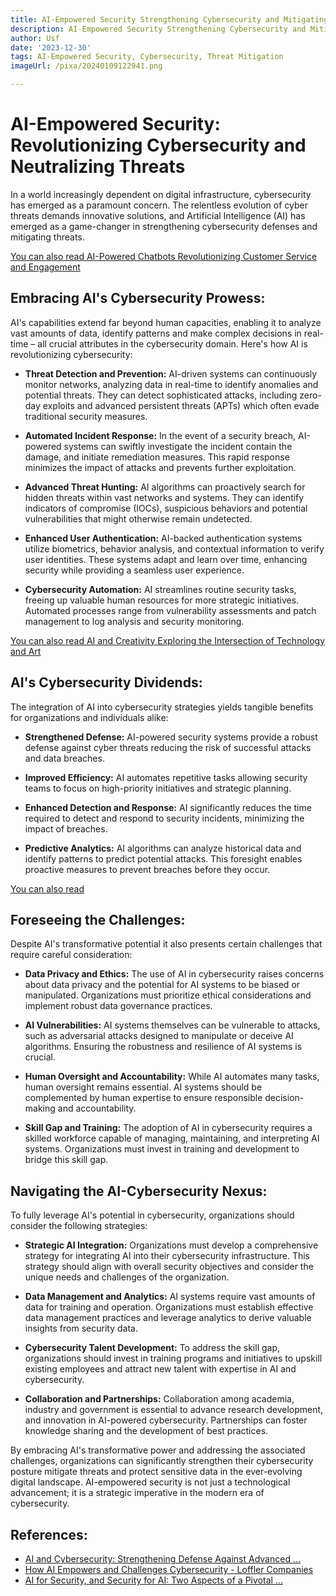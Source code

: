 ```yaml
---
title: AI-Empowered Security Strengthening Cybersecurity and Mitigating Threats
description: AI-Empowered Security Strengthening Cybersecurity and Mitigating Threats
author: Usf
date: '2023-12-30'
tags: AI-Empowered Security, Cybersecurity, Threat Mitigation
imageUrl: /pixa/20240109122941.png

---
```

# AI-Empowered Security: Revolutionizing Cybersecurity and Neutralizing Threats

In  a world increasingly dependent on digital infrastructure, cybersecurity has emerged as a paramount concern. The relentless evolution  of cyber threats demands innovative solutions, and  Artificial Intelligence (AI) has emerged as a game-changer in strengthening cybersecurity defenses and mitigating threats.

[You can also read AI-Powered  Chatbots Revolutionizing Customer Service and Engagement](AI-Powered%20Chatbots%20Revolutionizing%20Customer%20Service%20and%20Engagement)


## Embracing AI's Cybersecurity Prowess:

AI's  capabilities extend far beyond human capacities, enabling it  to analyze vast amounts of data, identify patterns and make complex decisions in real-time – all  crucial attributes in the cybersecurity domain. Here's how  AI is revolutionizing cybersecurity:

- **Threat Detection and  Prevention:** AI-driven systems can continuously monitor networks, analyzing data in real-time to  identify anomalies and potential threats. They can detect  sophisticated attacks, including zero-day exploits and advanced persistent  threats (APTs) which  often evade traditional security measures.

- **Automated  Incident Response:** In the event of a  security  breach, AI-powered systems can swiftly investigate the incident contain the  damage, and initiate remediation measures. This rapid response minimizes the impact of attacks  and prevents further exploitation.

- **Advanced Threat Hunting:** AI algorithms can proactively search for hidden threats within vast networks and systems.  They can identify indicators of compromise (IOCs), suspicious behaviors and potential vulnerabilities that might otherwise remain undetected.

- **Enhanced User Authentication:** AI-backed  authentication  systems utilize biometrics, behavior analysis, and contextual  information to verify user  identities. These systems adapt and learn over time, enhancing security while providing a seamless user experience.

- **Cybersecurity Automation:** AI streamlines routine security tasks, freeing up valuable human  resources for more  strategic initiatives. Automated processes  range from vulnerability assessments and patch management  to log analysis and security monitoring.

[You can also read AI and Creativity Exploring the Intersection of Technology and Art](AI%20and%20Creativity%20Exploring%20the%20Intersection%20of%20Technology%20and%20Art)


## AI's Cybersecurity Dividends:

The integration of  AI into cybersecurity strategies yields tangible benefits for organizations and individuals alike:

- **Strengthened Defense:** AI-powered security systems provide a robust defense against cyber threats reducing the risk of successful attacks  and data breaches.

- **Improved Efficiency:** AI automates repetitive tasks allowing security teams to focus  on high-priority initiatives and strategic planning.

-  **Enhanced Detection and Response:**  AI significantly reduces the time required to detect and respond to security incidents, minimizing  the impact of breaches.

- **Predictive Analytics:** AI algorithms can analyze historical data and identify patterns to predict potential attacks.  This foresight enables proactive  measures to prevent breaches before they occur.

[You can also read  ]()


## Foreseeing the Challenges:

Despite AI's transformative potential it also presents certain challenges  that require careful consideration:

- **Data Privacy and Ethics:** The use of AI in  cybersecurity raises concerns about data privacy and  the potential for AI systems to be biased or  manipulated. Organizations must prioritize ethical  considerations and implement robust data governance practices.

- **AI Vulnerabilities:** AI systems themselves  can be  vulnerable to attacks, such as adversarial attacks designed to manipulate or deceive AI algorithms.  Ensuring the robustness and resilience of AI systems  is  crucial.

- **Human  Oversight and Accountability:** While AI automates many tasks, human oversight remains  essential. AI systems should be complemented by human expertise to ensure responsible decision-making and accountability.

- **Skill Gap and Training:**  The adoption of AI in cybersecurity requires a skilled workforce capable of managing, maintaining, and interpreting AI  systems. Organizations must invest in training and development to bridge this skill gap.

## Navigating  the AI-Cybersecurity Nexus:

To fully leverage AI's potential  in  cybersecurity, organizations should consider the following strategies:

- **Strategic AI Integration:** Organizations must develop a comprehensive strategy for integrating AI into their cybersecurity infrastructure.  This strategy should align with  overall security  objectives and consider the unique needs and challenges of the organization.

- **Data Management and  Analytics:** AI systems require  vast amounts of data for training and  operation. Organizations  must establish effective data management practices and leverage analytics to derive  valuable insights from security data.

- **Cybersecurity Talent  Development:** To address the skill gap, organizations should invest  in training programs and  initiatives to upskill existing employees and attract new talent  with  expertise in AI and cybersecurity.

- **Collaboration and Partnerships:** Collaboration among academia, industry and government is essential to advance research development, and innovation in AI-powered cybersecurity. Partnerships  can foster knowledge sharing and the development of best practices.

By embracing AI's transformative power and addressing the associated challenges, organizations  can significantly strengthen their  cybersecurity posture  mitigate threats and protect sensitive data in the ever-evolving digital landscape. AI-empowered security is not just a technological  advancement; it is a strategic imperative in the modern era  of cybersecurity.

## References:
- [AI and Cybersecurity: Strengthening Defense Against Advanced ...](https://www.linkedin.com/pulse/ai-cybersecurity-strengthening-defense-against-advanced-singh-1f)
- [How AI Empowers and Challenges Cybersecurity - Loffler Companies](https://www.loffler.com/blog/ai-cybersecurity)
- [AI for Security, and Security for AI: Two Aspects of a Pivotal ...](https://www.spglobal.com/en/research-insights/featured/special-editorial/ai-for-security-and-security-for-ai-two-aspects-of-a-pivotal-intersection)
